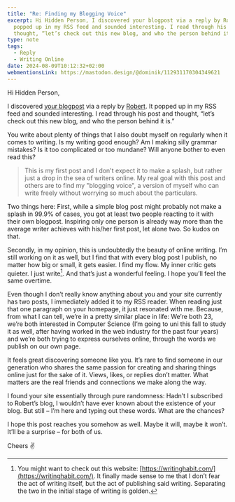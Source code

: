 ```yaml
---
title: "Re: Finding my Blogging Voice"
excerpt: Hi Hidden Person, I discovered your blogpost via a reply by Robert. It
  popped up in my RSS feed and sounded interesting. I read through his post and
  thought, “let’s check out this new blog, and who the person behind it is.”
type: note
tags:
  - Reply
  - Writing Online
date: 2024-08-09T10:12:32+02:00
webmentionsLink: https://mastodon.design/@dominik/112931170304349621
---
```


Hi Hidden Person,

I discovered [your blogpost](https://hiddenperson.bearblog.dev/finding-my-blogging-voice/) via a reply by [Robert](https://birming.com/finding-blogging-voice/). It popped up in my RSS feed and sounded interesting. I read through his post and thought, “let’s check out this new blog, and who the person behind it is.”

You write about plenty of things that I also doubt myself on regularly when it comes to writing. Is my writing good enough? Am I making silly grammar mistakes? Is it too complicated or too mundane? Will anyone bother to even read this?

> This is my first post and I don't expect it to make a splash, but rather just a drop in the sea of writers online. My real goal with this post and others are to find my "blogging voice", a version of myself who can write freely without worrying so much about the particulars.

Two things here: First, while a simple blog post might probably not make a splash in 99.9% of cases, you got at least two people reacting to it with their own blogpost. Inspiring only one person is already way more than the average writer achieves with his/her first post, let alone two. So kudos on that.

Secondly, in my opinion, this is undoubtedly the beauty of online writing. I’m still working on it as well, but I find that with every blog post I publish, no matter how big or small, it gets easier. I find my flow. My inner critic gets quieter. I just write[^1]. And that’s just a wonderful feeling. I hope you’ll feel the same overtime.

Even though I don’t really know anything about you and your site currently has two posts, I immediately added it to my RSS reader. When reading just that one paragraph on your homepage, it just resonated with me. Because, from what I can tell, we’re in a pretty similar place in life: We’re both 23, we’re both interested in Computer Science (I’m going to uni this fall to study it as well, after having worked in the web industry for the past four years) and we’re both trying to express ourselves online, through the words we publish on our own page.

It feels great discovering someone like you. It’s rare to find someone in our generation who shares the same passion for creating and sharing things online just for the sake of it. Views, likes, or replies don’t matter. What matters are the real friends and connections we make along the way.

I found your site essentially through pure randomness: Hadn’t I subscribed to Robert’s blog, I wouldn’t have ever known about the existence of your blog. But still – I’m here and typing out these words. What are the chances?

I hope this post reaches you somehow as well. Maybe it will, maybe it won’t. It’ll be a surprise – for both of us.

Cheers ✌️

[^1]: You might want to check out this website: [https://writinghabit.com/](https://writinghabit.com/). It finally made sense to me that I don’t fear the act of writing itself, but the act of publishing said writing. Separating the two in the initial stage of writing is golden.
